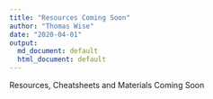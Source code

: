 ```yaml
---
title: "Resources Coming Soon"
author: "Thomas Wise"
date: "2020-04-01"
output: 
  md_document: default
  html_document: default
---
```


Resources, Cheatsheets and Materials Coming Soon